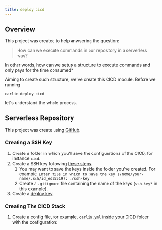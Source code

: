 ```yaml
---
title: deploy cicd
---
```




## Overview

This project was created to help anwsering the question:

> How can we execute commands in our repository in a serverless way?

In other words, how can we setup a structure to execute commands and only pays for the time consumed?

Aiming to create such structure, we've create this CICD module. Before we running

```
carlin deploy cicd
```

let's understand the whole process.

## Serverless Repository

This project was create using [GitHub](https://github.com).

### Creating a SSH Key

1. Create a folder in which you'll save the configurations of the CICD, for instance `cicd`.
1. Create a SSH key following [these steps](https://docs.github.com/en/github/authenticating-to-github/generating-a-new-ssh-key-and-adding-it-to-the-ssh-agent#generating-a-new-ssh-key).
   1. You may want to save the keys inside the folder you've created. For example: `Enter file in which to save the key (/home/your-name/.ssh/id_ed25519): ./ssh-key`
   1. Create a `.gitignore` file containing the name of the keys (`ssh-key*` in this example).
1. Create a [deploy key](https://docs.github.com/en/developers/overview/managing-deploy-keys#deploy-keys).

### Creating The CICD Stack

1. Create a config file, for example, `carlin.yml` inside your CICD folder with the configuration:

   <Template json={carlinCicdConfig} />

1. Execute

   ```
   carlin deploy cicd
   ```

